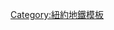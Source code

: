 {{鐵道路線|
| 模板名稱 = 紐約地鐵2號線
| 名稱 = [[File:NYCS-bull-trans-2.svg|纽约地铁2号线|30px]] [[紐約地鐵2號線]]
| 代表色 = #ee352e
| 背景顏色 = #FFFFFF
| 車站列表 = {{Navbox|subgroup
|groupstyle = background: #ececec; text-align: center; width: 8%;
|liststyle = text-align: left;
|group1= '''主線'''
|group1style= border-right:solid 5px #{{NYCS color|red}}; 
|list1= [[威克菲爾德-241街車站|威克菲爾德-241街]] - [[涅雷大道車站|涅雷大道]] - [[233街車站|233街]] - [[225街車站|225街]] - [[219街車站|219街]] - [[干丘路車站 (IRT白原路線)|干丘路]] - [[柏克大道車站|柏克大道]] - [[阿勒頓大道車站|阿勒頓大道]] - [[佩勒姆公園道車站 (IRT白原路線)|佩勒姆公園道]] - [[布朗克斯公園東車站|布朗克斯公園東]] - [[東180街車站|東180街]] - [[西農莊廣場-東特雷蒙特大道車站|西農莊廣場-東特雷蒙特大道]] - [[174街車站 (IRT白原路線)|174街]] - [[自由人街車站|自由人街]] - [[辛普森街車站|辛普森街]] - [[因特韋勒大道車站|因特韋勒大道]] - [[展望大道車站 (IRT白原路線)|展望大道]] - [[傑克遜大道車站 (IRT白原路線)|傑克遜大道]] - [[第三大道-149街車站|第三大道-149街]] - [[149街-大廣場車站|149街-大廣場]] - [[135街車站 (IRT萊諾克斯大道線)|135街]] - [[125街車站 (IRT萊諾克斯大道線)|125街]] - [[116街車站 (IRT萊諾克斯大道線)|116街]] - [[中央公園北-110街車站|中央公園北-110街]] - [[96街車站 (IRT百老匯-第七大道線)|96街]] - [[86街車站 (IRT百老匯-第七大道線)|86街]] - [[79街車站 (IRT百老匯-第七大道線)|79街]] - [[72街車站 (IRT百老匯-第七大道線)|72街]] - [[66街-林肯中心車站|66街-林肯中心]] - [[59街-哥倫布圓環車站|59街-哥倫布圓環]] - [[50街車站 (IRT百老匯-第七大道線)|50街]] - [[時報廣場-42街／港務局客運總站車站|時報廣場-42街]] - [[34街-賓州車站 (IRT百老匯-第七大道線)|34街-賓州]] - [[28街車站 (IRT百老匯-第七大道線)|28街]] - [[23街車站 (IRT百老匯-第七大道線)|23街]] - [[18街車站 (IRT百老匯-第七大道線)|18街]] - [[14街／第六大道車站|14街]] - [[克里斯多福街-謝里登廣場車站|克里斯多福街-謝里登廣場]] - [[豪斯頓街車站 (IRT百老匯-第七大道線)|豪斯頓街]] - [[堅尼街車站 (IRT百老匯-第七大道線)|堅尼街]] - [[富蘭克林街車站 (IRT百老匯-第七大道線)|富蘭克林街]] - [[錢伯斯街車站 (IRT百老匯-第七大道線)|錢伯斯街]] - [[錢伯斯街-世界貿易中心／公園廣場／科特蘭街車站|公園廣場]] - [[福爾頓街車站|福爾頓街]] - [[華爾街車站 (IRT百老匯-第七大道線)|華爾街]] - [[克拉克街車站|克拉克街]] - [[區公所／法庭街車站|區公所]] - [[霍伊特街車站|霍伊特街]] - [[內文斯街車站|內文斯街]] - [[大西洋大道-巴克萊中心車站|大西洋大道]] - [[卑爾根街車站 (IRT東公園道線)|卑爾根街]] - [[大軍廣場車站|大軍廣場]] - [[東公園道-布魯克林博物館車站|東公園道-布魯克林博物館]] - [[富蘭克林大道／植物園車站|富蘭克林大道]]
|group2= '''諾斯特蘭大道支線'''
|group2style= border-right:solid 5px #{{NYCS color|red}}; 
|list2= [[總統街車站 (IRT諾斯特蘭大道線)|總統街]] - [[斯特陵街車站|斯特陵街]] - [[文斯洛普街車站|文斯洛普街]] - [[教堂大道車站 (IRT諾斯特蘭大道線)|教堂大道]] - [[貝弗里路車站 (IRT諾斯特蘭大道線)|貝弗里路]] - [[紐科克大道車站|紐科克大道]] - [[夫拉特布什大道-布魯克林學院車站|夫拉特布什大道-布魯克林學院]]
|group3= '''新地段大道支線'''
|group3style= border-right:solid 5px #{{NYCS color|red}}; 
|list3= [[諾斯特蘭大道車站 (IRT東公園道線)|諾斯特蘭大道]] - [[京斯頓大道車站|京斯頓大道]] - [[皇冠高地-猶提卡大道車站|皇冠高地-猶提卡大道]] - [[蘇特大道-魯特蘭路車站|蘇特大道-魯特蘭路]] - [[沙拉托加大道車站 (IRT新地段線)|沙拉托加大道]] - [[洛克威大道車站 (IRT新地段線)|洛克威大道]] - [[朱尼烏斯街車站|朱尼烏斯街]] - [[賓夕法尼亞大道車站 (IRT新地段線)|賓夕法尼亞大道]] - [[凡希克凌大道車站 (IRT新地段線)|凡希克凌大道]] - [[新地段大道車站 (IRT新地段線)|新地段大道]]
}}
}}<noinclude>
[[Category:紐約地鐵模板]]
</noinclude>